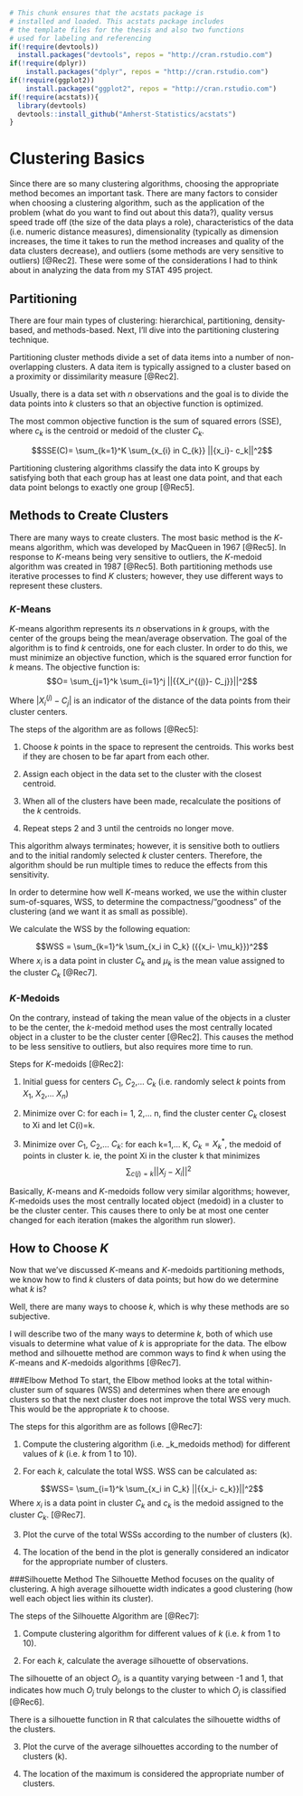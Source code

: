 <!--
The {#rmd-basics} text after the chapter declaration will allow us to link throughout the document back to the beginning of Chapter 1.  These labels will automatically be generated (if not specified) by changing the spaces to hyphens and capital letters to lowercase.  Look for the reference to this label at the beginning of Chapter 2.
-->

```r
# This chunk ensures that the acstats package is
# installed and loaded. This acstats package includes
# the template files for the thesis and also two functions
# used for labeling and referencing
if(!require(devtools))
  install.packages("devtools", repos = "http://cran.rstudio.com")
if(!require(dplyr))
    install.packages("dplyr", repos = "http://cran.rstudio.com")
if(!require(ggplot2))
    install.packages("ggplot2", repos = "http://cran.rstudio.com")
if(!require(acstats)){
  library(devtools)
  devtools::install_github("Amherst-Statistics/acstats")
}
```

# Clustering Basics {#rmd-basics}
Since there are so many clustering algorithms, choosing the appropriate method becomes an important task. There are many factors to consider when choosing a clustering algorithm, such as the application of the problem (what do you want to find out about this data?), quality versus speed trade off (the size of the data plays a role), characteristics of the data (i.e. numeric distance measures), dimensionality (typically as dimension increases, the time it takes to run the method increases and quality of the data clusters decrease), and outliers (some methods are very sensitive to outliers) [@Rec2]. These were some of the considerations I had to think about in analyzing the data from my STAT 495 project.

## Partitioning 
There are four main types of clustering: hierarchical, partitioning, density-based, and methods-based. Next, I'll dive into the partitioning clustering technique. 

Partitioning cluster methods divide a set of data items into a number of non-overlapping clusters. A data item is typically assigned to a cluster based on a proximity or dissimilarity measure [@Rec2]. 

Usually, there is a data set with $n$ observations and the goal is to divide the data points into $k$ clusters so that an objective function is optimized. 

The most common objective function is the sum of squared errors (SSE), where $c_k$ is the centroid or medoid of the cluster $C_k$.

$$SSE(C)= \sum_{k=1}^K \sum_{x_{i} in C_{k}} ||{x_i}- c_k||^2$$

Partitioning clustering algorithms classify the data into K groups by satisfying both that each group has at least one data point, and that each data point belongs to exactly one group [@Rec5]. 

## Methods to Create Clusters
There are many ways to create clusters. The most basic method is the $K$-means algorithm, which was developed by MacQueen in 1967 [@Rec5]. In response to $K$-means being very sensitive to outliers, the $K$-medoid algorithm was created in 1987 [@Rec5]. Both partitioning methods use iterative processes to find $K$ clusters; however, they use different ways to represent these clusters. 

### *K*-Means
$K$-means algorithm represents its $n$ observations in $k$ groups, with the center of the groups being the mean/average observation. The goal of the algorithm is to find *k* centroids, one for each cluster. In order to do this, we must minimize an objective function, which is the squared error function for $k$ means. The objective function is: 
$$O= \sum_{j=1}^k \sum_{i=1}^j ||{{X_i^{(j)}- C_j}}||^2$$

Where $|{{X_i^{(j)}- C_j}}|$ is an indicator of the distance of the data points from their cluster centers. 


The steps of the algorithm are as follows [@Rec5]:

1. Choose $k$ points in the space to represent the centroids. This works best if they are chosen to be far apart from each other.

2. Assign each object in the data set to the cluster with the closest centroid.

3. When all of the clusters have been made, recalculate the positions of the $k$ centroids. 

4. Repeat steps 2 and 3 until the centroids no longer move. 

This algorithm always terminates; however, it is sensitive both to outliers and to the initial randomly selected *k* cluster centers. Therefore, the algorithm should be run multiple times to reduce the effects from this sensitivity. 

In order to determine how well $K$-means worked, we use the within cluster sum-of-squares, WSS, to determine the compactness/"goodness" of the clustering (and we want it as small as possible).

We calculate the WSS by the following equation:

$$WSS = \sum_{k=1}^k \sum_{x_i in C_k} ({{x_i- \mu_k}})^2$$
Where $x_i$ is a data point in cluster $C_k$ and $\mu_k$ is the mean value assigned to the cluster $C_k$ [@Rec7].

### *K*-Medoids
On the contrary, instead of taking the mean value of the objects in a cluster to be the center, the $k$-medoid method uses the most centrally located object in a cluster to be the cluster center [@Rec2]. This causes the method to be less sensitive to outliers, but also requires more time to run. 


Steps for $K$-medoids [@Rec2]:

1. Initial guess for centers $C_1$, $C_2$,... $C_k$ (i.e. randomly select *k* points from $X_1$, $X_2$,... $X_n$)

2. Minimize over C: for each i= 1, 2,... n, find the cluster center $C_k$ closest to Xi and let C(i)=k. 

3. Minimize over $C_1$, $C_2$,... $C_k$: for each k=1,... K, $C_k = X_k^*$, the medoid of points in cluster k. ie, the point Xi in the cluster k that minimizes $$\sum  _{c(j)=k} ||{{X_j- X_i}}||^2$$

Basically, $K$-means and $K$-medoids follow very similar algorithms; however, $K$-medoids uses the most centrally located object (medoid) in a cluster to be the cluster center. This causes there to only be at most one center changed for each iteration (makes the algorithm run slower).

## How to Choose $K$
Now that we've discussed $K$-means and $K$-medoids partitioning methods, we know how to find $k$ clusters of data points; but how do we determine what $k$ is?

Well, there are many ways to choose $k$, which is why these methods are so subjective.

I will describe two of the many ways to determine $k$, both of which use visuals to determine what value of $k$ is appropriate for the data. The elbow method and silhouette method are common ways to find $k$ when using the $K$-means and $K$-medoids algorithms [@Rec7]. 

###Elbow Method
To start, the Elbow method looks at the total within-cluster sum of squares (WSS) and determines when there are enough clusters so that the next cluster does not improve the total WSS very much. This would be the appropriate $k$ to choose. 


The steps for this algorithm are as follows [@Rec7]:

1. Compute the clustering algorithm (i.e. _k_medoids method) for different values of $k$ (i.e. $k$ from 1 to 10).

2. For each $k$, calculate the total WSS.
WSS can be calculated as:

$$WSS= \sum_{i=1}^k \sum_{x_i in C_k} ||{{x_i- c_k}}||^2$$
Where $x_i$ is a data point in cluster $C_k$ and $c_k$ is the medoid assigned to the cluster $C_k$. [@Rec7]. 

3. Plot the curve of the total WSSs according to the number of clusters (k). 

4. The location of the bend in the plot is generally considered an indicator for the appropriate number of clusters. 

###Silhouette Method
The Silhouette Method focuses on the quality of clustering. A high average silhouette width indicates a good clustering (how well each object lies within its cluster). 


The steps of the Silhouette Algorithm are [@Rec7]:

1. Compute clustering algorithm for different values of *k* (i.e. *k* from 1 to 10). 

2. For each *k*, calculate the average silhouette of observations. 

The silhouette of an object $O_j$, is a quantity varying between -1 and 1, that indicates how much $O_j$ truly belongs to the cluster to which $O_j$ is classified [@Rec6].

There is a silhouette function in R that calculates the silhouette widths of the clusters.

3. Plot the curve of the average silhouettes according to the number of clusters (k). 

4. The location of the maximum is considered the appropriate number of clusters. 
